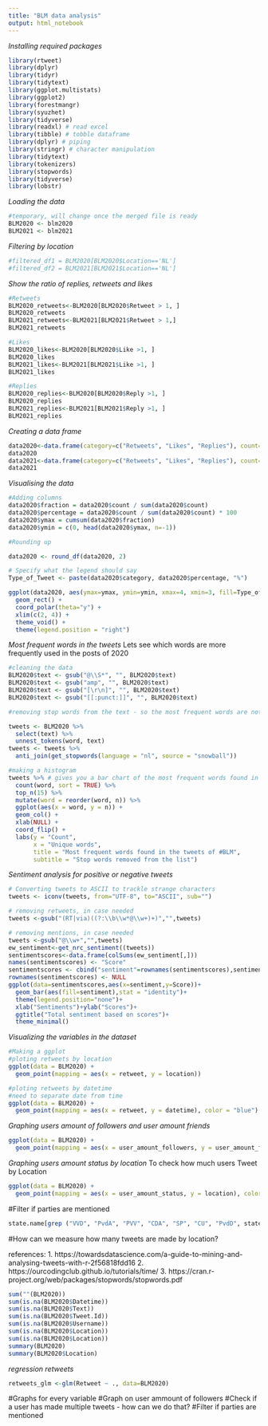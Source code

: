 ```yaml
---
title: "BLM data analysis"
output: html_notebook
---
```


*Installing required packages*

```r
library(rtweet)
library(dplyr)
library(tidyr)
library(tidytext)
library(ggplot.multistats)
library(ggplot2)
library(forestmangr)
library(syuzhet)
library(tidyverse)
library(readxl) # read excel
library(tibble) # tobble dataframe
library(dplyr) # piping
library(stringr) # character manipulation
library(tidytext)
library(tokenizers)
library(stopwords)
library(tidyverse)
library(lobstr)

```
*Loading the data*

```r
#temporary, will change once the merged file is ready
BLM2020 <- blm2020
BLM2021 <- blm2021

```



*Filtering by location*

```r
#filtered_df1 = BLM2020[BLM2020$Location=='NL']
#filtered_df2 = BLM2021[BLM2021$Location=='NL']

```

*Show the ratio of replies, retweets and likes*

```r
#Retweets
BLM2020_retweets<-BLM2020[BLM2020$Retweet > 1, ]
BLM2020_retweets
BLM2021_retweets<-BLM2021[BLM2021$Retweet > 1,]
BLM2021_retweets
```

```r
#Likes
BLM2020_likes<-BLM2020[BLM2020$Like >1, ]
BLM2020_likes
BLM2021_likes<-BLM2021[BLM2021$Like >1, ]
BLM2021_likes
```


```r
#Replies
BLM2020_replies<-BLM2020[BLM2020$Reply >1, ]
BLM2020_replies
BLM2021_replies<-BLM2021[BLM2021$Reply >1, ]
BLM2021_replies

```
*Creating a data frame*

```r

data2020<-data.frame(category=c("Retweets", "Likes", "Replies"), count=c(323, 763, 157))
data2020
data2021<-data.frame(category=c("Retweets", "Likes", "Replies"), count=c(324, 764, 157))
data2021
```

*Visualising the data*
```r
#Adding columns
data2020$fraction = data2020$count / sum(data2020$count)
data2020$percentage = data2020$count / sum(data2020$count) * 100
data2020$ymax = cumsum(data2020$fraction)
data2020$ymin = c(0, head(data2020$ymax, n=-1))

#Rounding up

data2020 <- round_df(data2020, 2)

# Specify what the legend should say
Type_of_Tweet <- paste(data2020$category, data2020$percentage, "%")

ggplot(data2020, aes(ymax=ymax, ymin=ymin, xmax=4, xmin=3, fill=Type_of_Tweet)) +
  geom_rect() +
  coord_polar(theta="y") + 
  xlim(c(2, 4)) +
  theme_void() +
  theme(legend.position = "right")

```

*Most frequent words in the tweets*
Lets see which words are more frequently used in the posts of 2020

```r
#cleaning the data
BLM2020$text <- gsub("@\\S*", "", BLM2020$text) 
BLM2020$text <- gsub("amp", "", BLM2020$text) 
BLM2020$text <- gsub("[\r\n]", "", BLM2020$text)
BLM2020$text <- gsub("[[:punct:]]", "", BLM2020$text)
```

```r
#removing stop words from the text - so the most frequent words are not or at and

tweets <- BLM2020 %>%
  select(text) %>%
  unnest_tokens(word, text)
tweets <- tweets %>%
  anti_join(get_stopwords(language = "nl", source = "snowball"))

```

```r
#making a histogram
tweets %>% # gives you a bar chart of the most frequent words found in the tweets
  count(word, sort = TRUE) %>%
  top_n(15) %>%
  mutate(word = reorder(word, n)) %>%
  ggplot(aes(x = word, y = n)) +
  geom_col() +
  xlab(NULL) +
  coord_flip() +
  labs(y = "Count",
       x = "Unique words",
       title = "Most frequent words found in the tweets of #BLM",
       subtitle = "Stop words removed from the list")

```

*Sentiment analysis for positive or negative tweets*

```r
# Converting tweets to ASCII to trackle strange characters
tweets <- iconv(tweets, from="UTF-8", to="ASCII", sub="")

# removing retweets, in case needed 
tweets <-gsub("(RT|via)((?:\\b\\w*@\\w+)+)","",tweets)

# removing mentions, in case needed
tweets <-gsub("@\\w+","",tweets)
ew_sentiment<-get_nrc_sentiment((tweets))
sentimentscores<-data.frame(colSums(ew_sentiment[,]))
names(sentimentscores) <- "Score"
sentimentscores <- cbind("sentiment"=rownames(sentimentscores),sentimentscores)
rownames(sentimentscores) <- NULL
ggplot(data=sentimentscores,aes(x=sentiment,y=Score))+
  geom_bar(aes(fill=sentiment),stat = "identity")+
  theme(legend.position="none")+
  xlab("Sentiments")+ylab("Scores")+
  ggtitle("Total sentiment based on scores")+
  theme_minimal()

```
*Visualizing the variables in the dataset*

```r
#Making a ggplot
#ploting retweets by location
ggplot(data = BLM2020) + 
  geom_point(mapping = aes(x = retweet, y = location))
```
```r
#ploting retweets by datetime
#need to separate date from time
ggplot(data = BLM2020) + 
  geom_point(mapping = aes(x = retweet, y = datetime), color = "blue")

```
*Graphing users amount of followers and user amount friends*

```r
ggplot(data = BLM2020) + 
  geom_point(mapping = aes(x = user_amount_followers, y = user_amount_friends), color = "blue")

```

*Graphing users amount status by location*
To check how much users Tweet by Location
```r
ggplot(data = BLM2020) + 
  geom_point(mapping = aes(x = user_amount_status, y = location), color = "blue")
```
#Filter if parties are mentioned

```r
state.name[grep ("VVD", "PvdA", "PVV", "CDA", "SP", "CU", "PvdD", state.name)]
```


#How can we measure how many tweets are made by location?

references:
1. https://towardsdatascience.com/a-guide-to-mining-and-analysing-tweets-with-r-2f56818fdd16
2. https://ourcodingclub.github.io/tutorials/time/
3. https://cran.r-project.org/web/packages/stopwords/stopwords.pdf
```r
sum(""(BLM2020))
sum(is.na(BLM2020$Datetime))
sum(is.na(BLM2020$Text))
sum(is.na(BLM2020$Tweet.Id))
sum(is.na(BLM2020$Username))
sum(is.na(BLM2020$Location))
sum(is.na(BLM2020$Location))
summary(BLM2020)
summary(BLM2020$Location)
```

*regression retweets*

```r
retweets_glm <-glm(Retweet ~ ., data=BLM2020)
```

#Graphs for every variable 
#Graph on user ammount of followers
#Check if a user has made multiple tweets - how can we do that? 
#Filter if parties are mentioned